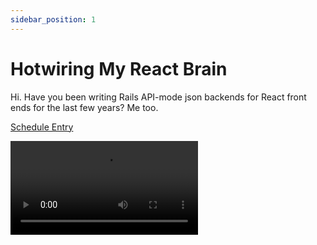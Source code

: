 ```yaml
---
sidebar_position: 1
---
```



# Hotwiring My React Brain

Hi. Have you been writing Rails API-mode json backends for React front ends for the last few years? Me too.

<Speaker
  name='Aji Slater'
  position='Development Team Lead, thoughtbot'
  imageUrl='https://sessionize.com/image/76dc-400o400o2-VnhWEZS1XWen1q7qUPKYGV.jpg'
/>

[Schedule Entry](https://railsconf2023.sessionize.com/session/453457)

<Video src="https://www.youtube.com/embed/PvAf3vZp1b8" />

## Attendees
* Jeremy
* Reed

| Relevancy    | Interesting |
| ----------- | ----------- |
| 9           | 5           |

## Notes

React patterns don’t work in Hotwire. Hotwire is the default front-end in Rails 7. Made up of Turbo and Stimulus. Single Page Application (SPA) is a broad term. Hotwire has the same feel. React’s mental model is a tree of components. Each element can render DOM elements. Data can only flow down the tree. Data flow is fundamental (“Data Down”). Network requests are irrelevant. A component gets some props and conditionally renders children. Forget that React makes network calls. Only way to return data back up the tree is actions (“Actions Up”). State changes cause updates.
* Rails Guides site example
  * Pages, Chapters, and Paragraphs
  * Start as if there is no JS
  * _navigation_frame.html.erb partial (in layout?)
  * show.html.erb hold content
  * In React, only way to another frame is back up the tree
  * Make first request and receive Chapter 1
  * Click link and turbo sends Chapter 2
  * Turbo removes old turbo frame and updates the part that needs changing
  * Apply turbo frame to pages region
  * Data tells link to target a specific frame
  * Turbo frame tag has option to set source path
  * Adding live in-line editing
  * Need to toggle between read and edit mode
  * React uses local state and two components, one for each mode
  * Hotwire starts with standard Rails controller
  * Paragraphs are sent into Kramdown for Markdown rendering
  * Move rendering to a partial and wrap it in turbo frame with dom_id
  * Add link to RESTful edit route
  * Closer we stick to convention the easier this will be
  * Edit template is standard Rails form
  * Hotwire opens possibilities without JS
  * Stimulus adds interactivity
  * Adding keydown listener
  * Add data-controller to application layout body
  * Same controller#action convention as Rails
  * Modal wraps a Rails form with Stimulus attributes
  * Response scoped to empty turbo frame
* Watch Thoughtbot blog for updates to this talk

### Resources

[Hotwire on the thoughtbot Blog](https://thoughtbot.com/blog/tags/hotwire)

[thoughtbot Hotwire Examples](https://github.com/thoughtbot/hotwire-example-template)

[Hotrails Turbo Rails Tutorial](https://www.hotrails.dev/turbo-rails)

[30 Days of Hotwire by @ilrock__ on Twitter](https://twitter.com/ilrock__/status/1631315562390519809)

[Code Sample Image Tool](https://www.snappify.com)
